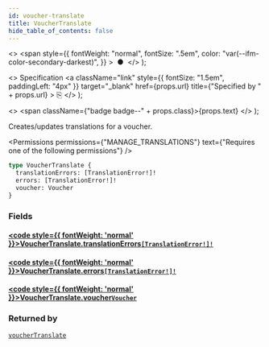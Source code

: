 ```yaml
---
id: voucher-translate
title: VoucherTranslate
hide_table_of_contents: false
---
```


  <>
    <span
      style={{
        fontWeight: "normal",
        fontSize: ".5em",
        color: "var(--ifm-color-secondary-darkest)",
      }}
    >
      &nbsp;●&nbsp;
    </span>
  </>
);

  <>
    Specification
    <a
      className="link"
      style={{ fontSize: "1.5em", paddingLeft: "4px" }}
      target="\_blank"
      href={props.url}
      title={"Specified by " + props.url}
    >
      ⎘
    </a>
  </>
);

  <>
    <span className={"badge badge--" + props.class}>{props.text}</span>
  </>
);

Creates/updates translations for a voucher.

<Permissions
  permissions={"MANAGE_TRANSLATIONS"}
  text={"Requires one of the following permissions"}
/>

```graphql
type VoucherTranslate {
  translationErrors: [TranslationError!]!
  errors: [TranslationError!]!
  voucher: Voucher
}
```

### Fields

#### [<code style={{ fontWeight: 'normal' }}>VoucherTranslate.<b>translationErrors</b></code>](#)<Bullet />[`[TranslationError!]!`](../../../api-reference/miscellaneous/objects/translation-error) <Badge class="secondary" text="non-null"/> <Badge class="secondary" text="object"/>

>

#### [<code style={{ fontWeight: 'normal' }}>VoucherTranslate.<b>errors</b></code>](#)<Bullet />[`[TranslationError!]!`](../../../api-reference/miscellaneous/objects/translation-error) <Badge class="secondary" text="non-null"/> <Badge class="secondary" text="object"/>

>

#### [<code style={{ fontWeight: 'normal' }}>VoucherTranslate.<b>voucher</b></code>](#)<Bullet />[`Voucher`](../../../api-reference/discounts/objects/voucher) <Badge class="secondary" text="object"/>

>

### Returned by

[`voucherTranslate`](../../../api-reference/discounts/mutations/voucher-translate) <Badge class="secondary" text="mutation"/>

